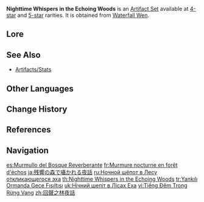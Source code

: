 {{Artifact Set Infobox
|id        = 530
|flower    = Selfless Floral Accessory
|plume     = Honest Quill
|sands     = Faithful Hourglass
|goblet    = Magnanimous Ink Bottle
|circlet   = Compassionate Ladies' Hat
|2pcBonus  = [[ATK]] +18%
|4pcBonus  = After using an [[Elemental Skill]], gain a 20% {{Color|[[Geo DMG Bonus]]}} for 10s. While under a [[shield]] granted by the [[Crystallize]] reaction, the above effect will be increased by 150%, and this additional increase disappears 1s after that shield is lost.
|source4.1 = [[Waterfall Wen]]
|source5.1 = [[Waterfall Wen]]
|eff_att1  = ATK Increase
|eff_att2  = Elemental DMG Bonus
|eff_att3  = Geo DMG Bonus
|eff_att4  = Elemental Reaction
}}
'''Nighttime Whispers in the Echoing Woods''' is an [[Artifact Set]] available at [[:Category:4-Star Artifacts|4-star]] and [[:Category:5-Star Artifacts|5-star]] rarities. It is obtained from [[Waterfall Wen]].
<!--
==Gameplay Notes==
-->
==Lore==
{{Artifact Lore}}
<!--
==Trivia==
*
-->
==See Also==
* [[Artifacts/Stats]]

==Other Languages==
{{Other Languages
|en       = Nighttime Whispers in the Echoing Woods
|zhs      = 回声之林夜话
|zhs_rm   = Huíshēng zhī Lín Yèhuà
|zht      = 回聲之林夜話
|zht_rm   = Huíshēng zhī Lín Yèhuà
|zh_tl    = 
|ja       = 残響の森で囁かれる夜話
|ja_rm    = Zankyou no Mori de Sasayakareru Yawa<ref>YouTube: [https://youtu.be/KrJRhhcq_ek Ver.4.3 {{ja|「薔薇と銃士」予告番組}}]</ref>
|ja_tl    = Nighttime Story Whispered in the Woods of Echoes
|ko       = 메아리숲<->의 야화
|ko_tl    = 
|es       = Murmullo del Bosque Reverberante
|es_tl    = Murmur of the Reverberant Forest
|fr       = Murmure nocturne en forêt d'échos
|fr_tl    = Nighttime Whisper in the Forest of Echoes
|ru       = Ночной шёпот в Лесу откликающегося эха
|ru_tl    = Nocturnal Whisper in the Forest of Responding Echo
|th       = Nighttime Whispers in the Echoing Woods
|vi       = Tiếng Đêm Trong Rừng Vang
|vi_tl    = 
|de       = Nächtliches Geflüster in den widerhallenden Wäldern
|de_tl    = Nightly Whispers in the Echoing Forests
|id       = Nighttime Whispers in the Echoing Woods
|pt       = Ecos da Floresta Noturna
|pt_tl    = Echoes of the Nocturnal Forest
|tr       = Yankılı Ormanda Gece Fısıltısı
|tr_tl    = 
|it       = Sussurri notturni nella foresta dell'eco
|it_tl    = Nighttime Whispers in the Echo Forest
}}

==Change History==
{{Change History|4.3}}

==References==
{{Reflist}}

==Navigation==
{{Artifact Navbox}}

[[es:Murmullo del Bosque Reverberante]]
[[fr:Murmure nocturne en forêt d'échos]]
[[ja:残響の森で囁かれる夜話]]
[[ru:Ночной шёпот в Лесу откликающегося эха]]
[[th:Nighttime Whispers in the Echoing Woods]]
[[tr:Yankılı Ormanda Gece Fısıltısı]]
[[uk:Нічний шепіт в Лісах Еха]]
[[vi:Tiếng Đêm Trong Rừng Vang]]
[[zh:回聲之林夜話]]